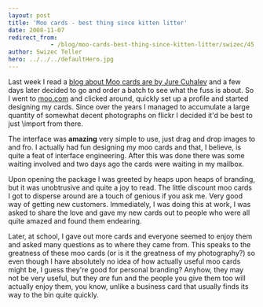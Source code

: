 ```yaml
---
layout: post
title: 'Moo cards - best thing since kitten litter'
date: 2008-11-07
redirect_from: 
            - /blog/moo-cards-best-thing-since-kitten-litter/swizec/45
author: Swizec Teller
hero: ../../../defaultHero.jpg
---
```

Last week I read a [blog about Moo cards are by Jure Cuhalev](http://www.jurecuhalev.com/blog/2008/10/22/10-basic-tools-of-startup-social-media-presence/) and a few days later decided to go and order a batch to see what the fuss is about. So I went to [moo.com](http://www.moo.com/) and clicked around, quickly set up a profile and started designing my cards. Since over the years I managed to accumulate a large quantity of somewhat decent photographs on flickr I decided it'd be best to just \\import from there.

The interface was **amazing** very simple to use, just drag and drop images to and fro. I actually had fun designing my moo cards and that, I believe, is quite a feat of interface engineering. After this was done there was some waiting involved and two days ago the cards were waiting in my mailbox.

Upon opening the package I was greeted by heaps upon heaps of branding, but it was unobtrusive and quite a joy to read. The little discount moo cards I got to disperse around are a touch of genious if you ask me. Very good way of getting new customers. Immediately, I was doing this at work, I was asked to share the love and gave my new cards out to people who were all quite amazed and found them endearing.

Later, at school, I gave out more cards and everyone seemed to enjoy them and asked many questions as to where they came from. This speaks to the greatness of these moo cards (or is it the greatness of my photography?) so even though I have absolutely no idea of how actually useful moo cards might be, I guess they're good for personal branding? Anyhow, they may not be very useful, but they _are_ fun and the people you give them too will actually enjoy them, you know, unlike a business card that usually finds its way to the bin quite quickly.